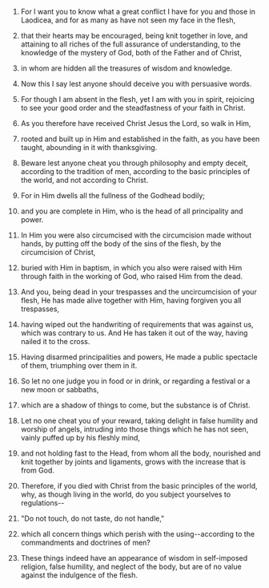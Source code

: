 
1. For I want you to know what a great conflict I have for you and those in Laodicea, and for as many as have not seen my face in the flesh,

2. that their hearts may be encouraged, being knit together in love, and attaining to all riches of the full assurance of understanding, to the knowledge of the mystery of God, both of the Father and of Christ,

3. in whom are hidden all the treasures of wisdom and knowledge.

4. Now this I say lest anyone should deceive you with persuasive words.

5. For though I am absent in the flesh, yet I am with you in spirit, rejoicing to see your good order and the steadfastness of your faith in Christ.

6. As you therefore have received Christ Jesus the Lord, so walk in Him,

7. rooted and built up in Him and established in the faith, as you have been taught, abounding in it with thanksgiving.

8. Beware lest anyone cheat you through philosophy and empty deceit, according to the tradition of men, according to the basic principles of the world, and not according to Christ.

9. For in Him dwells all the fullness of the Godhead bodily;

10. and you are complete in Him, who is the head of all principality and power.

11. In Him you were also circumcised with the circumcision made without hands, by putting off the body of the sins of the flesh, by the circumcision of Christ,

12. buried with Him in baptism, in which you also were raised with Him through faith in the working of God, who raised Him from the dead.

13. And you, being dead in your trespasses and the uncircumcision of your flesh, He has made alive together with Him, having forgiven you all trespasses,

14. having wiped out the handwriting of requirements that was against us, which was contrary to us. And He has taken it out of the way, having nailed it to the cross.

15. Having disarmed principalities and powers, He made a public spectacle of them, triumphing over them in it.

16. So let no one judge you in food or in drink, or regarding a festival or a new moon or sabbaths,

17. which are a shadow of things to come, but the substance is of Christ.

18. Let no one cheat you of your reward, taking delight in false humility and worship of angels, intruding into those things which he has not seen, vainly puffed up by his fleshly mind,

19. and not holding fast to the Head, from whom all the body, nourished and knit together by joints and ligaments, grows with the increase that is from God.

20. Therefore, if you died with Christ from the basic principles of the world, why, as though living in the world, do you subject yourselves to regulations--

21. "Do not touch, do not taste, do not handle,"

22. which all concern things which perish with the using--according to the commandments and doctrines of men?

23. These things indeed have an appearance of wisdom in self-imposed religion, false humility, and neglect of the body, but are of no value against the indulgence of the flesh.


